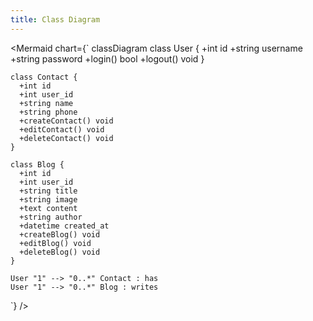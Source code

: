 ---
title: Class Diagram
---

<Mermaid chart={`
  classDiagram
    class User {
      +int id
      +string username
      +string password
      +login() bool
      +logout() void
    }

    class Contact {
      +int id
      +int user_id
      +string name
      +string phone
      +createContact() void
      +editContact() void
      +deleteContact() void
    }

    class Blog {
      +int id
      +int user_id
      +string title
      +string image
      +text content
      +string author
      +datetime created_at
      +createBlog() void
      +editBlog() void
      +deleteBlog() void
    }

    User "1" --> "0..*" Contact : has
    User "1" --> "0..*" Blog : writes
`} />
